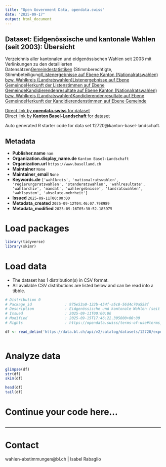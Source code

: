 ```yaml
---
title: "Open Government Data, opendata.swiss"
date: "2025-09-17"
output: html_document
---
```


## Dataset: Eidgenössische und kantonale Wahlen (seit 2003): Übersicht

Verzeichnis aller kantonalen und eidgenössischen Wahlen seit 2003 mit Verlinkungen zu den detaillierten Datensätzen[Gemeindestatistiken](https://data.bl.ch/explore/dataset/12730) (Stimmberechtigte, Stimmbeteiligung)[Listenergebnisse auf Ebene Kanton (Nationalratswahlen) bzw. Wahlkreis (Landratswahlen)](https://data.bl.ch/explore/dataset/12740)[Listenergebnisse auf Ebene Gemeinde](https://data.bl.ch/explore/dataset/12750)[Herkunft der Listenstimmen auf Ebene Gemeinde](https://data.bl.ch/explore/dataset/12760)[Kandidierendenresultate auf Ebene Kanton (Nationalratswahlen) bzw. Wahlkreis (Landratswahlen)](https://data.bl.ch/explore/dataset/12770)[Kandidierendenresultate auf Ebene Gemeinde](https://data.bl.ch/explore/dataset/12780)[Herkunft der Kandidierendenstimmen auf Ebene Gemeinde](https://data.bl.ch/explore/dataset/12790)

[Direct link by **opendata.swiss** for dataset](https://opendata.swiss/de/dataset/eidgenossische-und-kantonale-wahlen-seit-2003-ubersicht)<br>
[Direct link by **Kanton Basel-Landschaft** for dataset](https://data.bl.ch/explore/dataset/12720/)

Auto generated R starter code for data set 12720@kanton-basel-landschaft.

## Metadata

- **Publisher.name** `nan`
- **Organization.display_name.de** `Kanton Basel-Landschaft`
- **Organization.url** `https://www.baselland.ch`
- **Maintainer** `None`
- **Maintainer_email** `None`
- **Keywords.de** `['wahlkreis', 'nationalratswahlen', 'regierungsratswahlen', 'standeratswahlen', 'wahlresultate', 'wahlarchiv', 'mandat', 'wahlergebnisse', 'landratswahlen', 'wahlsystem', 'absolute-mehrheit']`
- **Issued** `2025-09-11T00:00:00`
- **Metadata_created** `2025-09-12T04:46:07.798989`
- **Metadata_modified** `2025-09-16T05:30:52.185975`


# Load packages

```r

library(tidyverse)
library(skimr)

```

# Load data

-   The dataset has 1 distribution(s) in CSV format.
-   All available CSV distributions are listed below and can be read into a tibble.

```r

# Distribution 0
# Package_id               : 975e53a0-122b-454f-a5c0-56d4c70a558f
# Description              : Eidgenössische und kantonale Wahlen (seit 2003): Übersicht (csv)
# Issued                   : 2025-09-11T00:00:00
# Modified                 : 2025-09-15T17:46:22.395000+00:00
# Rights                   : https://opendata.swiss/terms-of-use#terms_by

df <- read_delim('https://data.bl.ch/api/v2/catalog/datasets/12720/exports/csv?use_labels=true')



```

# Analyze data

```r

glimpse(df)
str(df)
skim(df)

head(df)
tail(df)

```

# Continue your code here...

```r

```

------------------------------------------------------------------------

# Contact

wahlen-abstimmungen@bl.ch | Isabel Rabaglio
